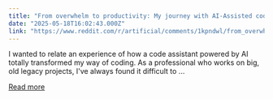 ```yaml
---
title: "From overwhelm to productivity: My journey with AI-Assisted coding"
date: "2025-05-18T16:02:43.000Z"
link: "https://www.reddit.com/r/artificial/comments/1kpndwl/from_overwhelm_to_productivity_my_journey_with/"
---
```


I wanted to relate an experience of how a code assistant powered by AI totally transformed my way of coding. As a professional who works on big, old legacy projects, I've always found it difficult to ...

[Read more](https://www.reddit.com/r/artificial/comments/1kpndwl/from_overwhelm_to_productivity_my_journey_with/)
